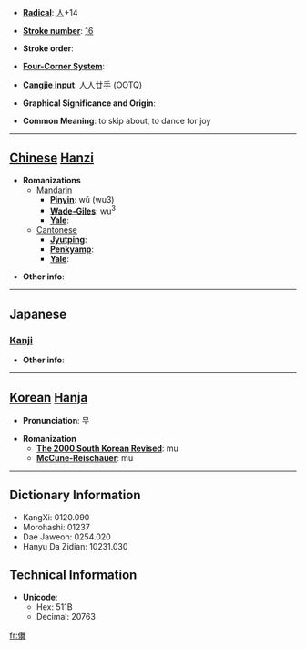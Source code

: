 * '''[[Wiktionary:Chinese radical index| Radical]]''': [[Wiktionary:Chinese radical index 人|人]]+14

* '''[[Wiktionary:Chinese total strokes index|Stroke number]]''': [[Wiktionary:Chinese total strokes index 16|16]]

* '''Stroke order''': 

* '''[[Wiktionary:Chinese four corner index|Four-Corner System]]''': 

* '''[[Wiktionary:Chinese Cangjie index|Cangjie input]]''': 人人廿手 (OOTQ)

* '''Graphical Significance and Origin''': 

* '''Common Meaning''': to skip about, to dance for joy

----

== [[Chinese]] [[Hanzi]] ==

* '''Romanizations'''
** [[Mandarin]]
*** '''[[Pinyin]]''': wǔ (wu3)
*** '''[[Wade-Giles]]''': wu<sup>3</sup>
*** '''[[Yale]]''': 
**[[Cantonese]]
***'''[[Jyutping]]''':
***'''[[Penkyamp]]''': 
***'''[[Yale]]''': 

* '''Other info''': 

----

==Japanese==
===[[Kanji]]===
{{kanji|on readings=[[ぶ]] (bu), [[む]] (mu)
|kun readings=[[まう]] (mau), [[まわす]] (mawasu)
}}

* '''Other info''':  

----

== [[Korean]] [[Hanja]] ==

* '''Pronunciation''': 무

* '''Romanization'''
** '''[[The 2000 South Korean Revised Romanization|The 2000 South Korean Revised]]''': mu
** '''[[McCune-Reischauer]]''': mu

----

== Dictionary Information ==

* KangXi: 0120.090
* Morohashi: 01237
* Dae Jaweon: 0254.020
* Hanyu Da Zidian: 10231.030

== Technical Information ==

* '''Unicode''':
** Hex: 511B
** Decimal: 20763

[[fr:儛]]